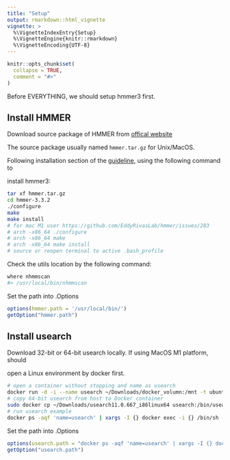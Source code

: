 ```yaml
---
title: "Setup"
output: rmarkdown::html_vignette
vignette: >
  %\VignetteIndexEntry{Setup}
  %\VignetteEngine{knitr::rmarkdown}
  %\VignetteEncoding{UTF-8}
---
```


```r
knitr::opts_chunk$set(
  collapse = TRUE,
  comment = "#>"
)
```

Before EVERYTHING, we should setup hmmer3 first.

## Install HMMER

Download source package of HMMER from [offical website](http://hmmer.org/)

The source package usually named `hmmer.tar.gz` for Unix/MacOS.

Following installation section of the [guideline](http://eddylab.org/software/hmmer/Userguide.pdf), using the following command to 

install hmmer3:

```bash
tar xf hmmer.tar.gz
cd hmmer-3.3.2
./configure
make
make install
# for mac M1 user https://github.com/EddyRivasLab/hmmer/issues/283
# arch -x86_64 ./configure
# arch -x86_64 make
# arch -x86_64 make install
# source or reopen terminal to active .bash_profile
```

Check the utils location by the following command:
```bash
where nhmmscan
#> /usr/local/bin/nhmmscan
```

Set the path into .Options
```r
options(hmmer.path = '/usr/local/bin/')
getOption("hmmer.path")
```

## Install usearch
Download 32-bit or 64-bit usearch locally. If using MacOS M1 platform, should 

open a Linux environment by docker first.
```bash
# open a container without stopping and name as usearch
docker run -d -i --name usearch ~/Downloads/docker_volumn:/mnt -t ubuntu
# copy 64-bit usearch from host to Docker container
sudo docker cp ~/Downloads/usearch11.0.667_i86linux64 usearch:/bin/usearch
# run usearch example
docker ps -aqf 'name=usearch' | xargs -I {} docker exec -i {} /bin/sh -c '/bin/usearch -fastx_get_sample_names /mnt/Octocarol.fa -output /mnt/Octocarol_samples.txt'
```

Set the path into .Options
```r
options(usearch.path = "docker ps -aqf 'name=usearch' | xargs -I {} docker exec -i {} /bin/sh -c '/bin/")
getOption("usearch.path")
```


